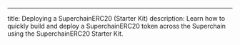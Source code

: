---
title: Deploying a SuperchainERC20 (Starter Kit)
description: Learn how to quickly build and deploy a SuperchainERC20 token across the
  Superchain using the SuperchainERC20 Starter Kit.

<InteropStarterKit />
